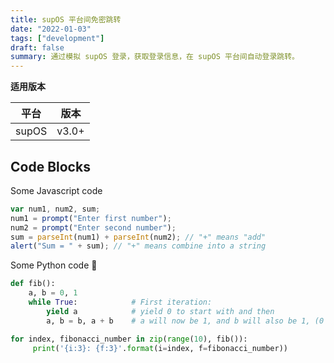 ```yaml
---
title: supOS 平台间免密跳转
date: "2022-01-03"
tags: ["development"]
draft: false
summary: 通过模拟 supOS 登录，获取登录信息，在 supOS 平台间自动登录跳转。
---
```


**适用版本**

| 平台  | 版本  |
| ----- | ----- |
| supOS | v3.0+ |

## Code Blocks

Some Javascript code

```javascript
var num1, num2, sum;
num1 = prompt("Enter first number");
num2 = prompt("Enter second number");
sum = parseInt(num1) + parseInt(num2); // "+" means "add"
alert("Sum = " + sum); // "+" means combine into a string
```

Some Python code 🐍

```python
def fib():
    a, b = 0, 1
    while True:            # First iteration:
        yield a            # yield 0 to start with and then
        a, b = b, a + b    # a will now be 1, and b will also be 1, (0 + 1)

for index, fibonacci_number in zip(range(10), fib()):
     print('{i:3}: {f:3}'.format(i=index, f=fibonacci_number))
```
